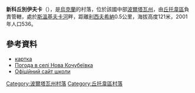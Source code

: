 {{coord|49|45|31|N|34|57|3|E|scale:100000_region:UA|display=title}}

'''新科丘別伊夫卡'''（{{lang-uk|Нова Кочубеївка}}），是[[烏克蘭|烏克蘭]]的村落，位於該國中部[[波爾塔瓦州|波爾塔瓦州]]，由[[丘托韋區|丘托韋區]]負責管轄，處於[[斯溫基夫卡河|斯溫基夫卡河]]畔，距離[[利西夫希納|利西夫希納]]0.5公里，海拔高度121米，2001年人口536。

==參考資料==
*[http://gska2.rada.gov.ua/pls/z7502/A005?rdat1=09.11.2007&rf7571=26899 картка]{{dead link|date=2018年3月 |bot=InternetArchiveBot |fix-attempted=yes }}
* [http://weather.in.ua/ua/poltavskaja/17080 Погода в селі Нова Кочубеївка] {{Wayback|url=http://weather.in.ua/ua/poltavskaja/17080 |date=20111220030624 }}
* [http://novokochschool.at.ua Офіційний сайт школи] {{Wayback|url=http://novokochschool.at.ua/ |date=20200815052809 }}

{{DEFAULTSORT:Нова Кочубеївка}}
[[Category:波爾塔瓦州村落|Category:波爾塔瓦州村落]]
[[Category:丘托韋區村落|Category:丘托韋區村落]]


{{Poltava-geo-stub}}